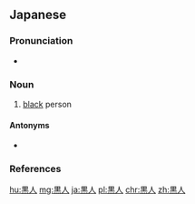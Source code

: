 {{also|黑人}}
==Japanese==
{{ja-kanjitab|こく|じん|yomi=o}}

===Pronunciation===
* {{ja-pron|こくじん|y=o|acc=0|acc_ref=NHK}}

===Noun===
{{ja-noun|こくじん|kyu=黑人}}

# [[black]] person

====Antonyms====
* {{ja-r|白人|はくじん}}

===References===
<references/>

[[hu:黒人]]
[[mg:黒人]]
[[ja:黒人]]
[[pl:黒人]]
[[chr:黒人]]
[[zh:黒人]]